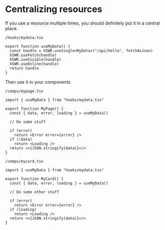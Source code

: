 # Centralizing resources

If you use a resource multiple times, you should definitely put it in a central place.

`/hooks/mydata.tsx`

```tsx
export function useMyData() {
  const handle = XSWR.useSingle<MyData>("/api/hello", fetchAsJson)
  XSWR.useFetch(handle)
  XSWR.useVisible(handle)
  XSWR.useOnline(handle)
  return handle
}
```

Then use it in your components

`/comps/mypage.tsx`

```tsx
import { useMyData } from "hooks/mydata.tsx"

export function MyPage() {
  const { data, error, loading } = useMyData()

  // Do some stuff

  if (error)
    return <Error error={error} />
  if (!data)
    return <Loading />
  return <>{JSON.stringify(data)}</>
}
```

`/comps/mycard.tsx`

```tsx
import { useMyData } from "hooks/mydata.tsx"

export function MyCard() {
  const { data, error, loading } = useMyData()

  // Do some other stuff

  if (error)
    return <Error error={error} />
  if (loading)
    return <Loading />
  return <>{JSON.stringify(data)}</>
}
```

